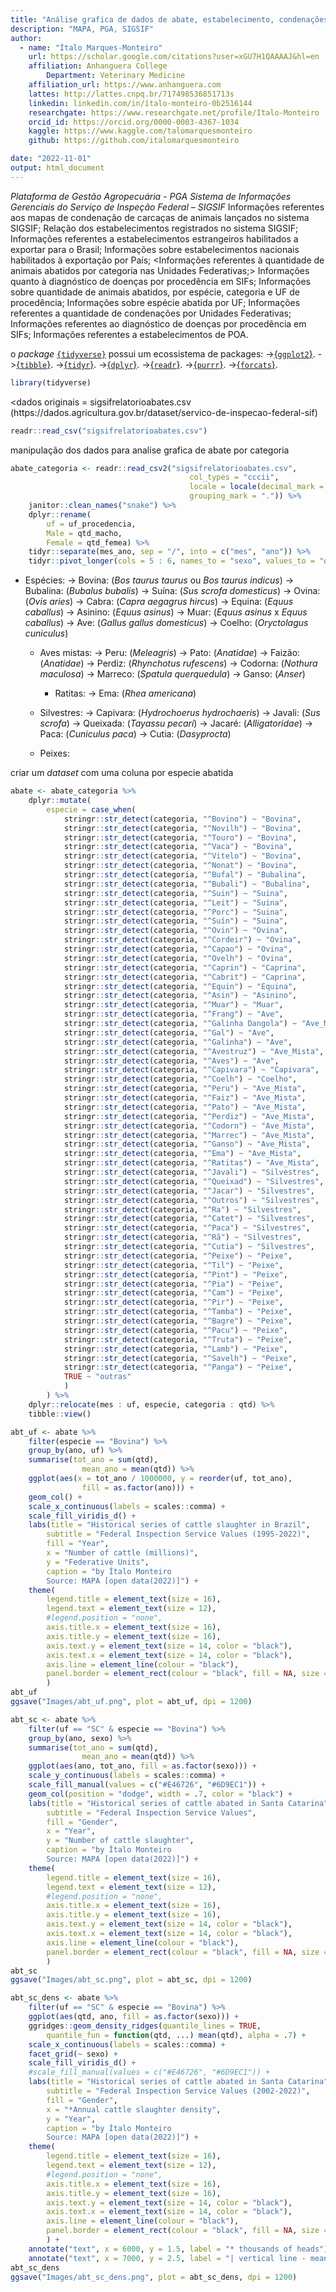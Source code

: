 ```yaml
---
title: "Análise grafica de dados de abate, estabelecimento, condenações de carcaçaa"
description: "MAPA, PGA, SIGSIF"
author:
  - name: "Ítalo Marques-Monteiro"
    url: https://scholar.google.com/citations?user=xGU7H1QAAAAJ&hl=en
    affiliation: Anhanguera College
        Department: Veterinary Medicine
    affiliation_url: https://www.anhanguera.com
    lattes: http://lattes.cnpq.br/717498536851713s
    linkedin: linkedin.com/in/ítalo-monteiro-0b2516144
    researchgate: https://www.researchgate.net/profile/Italo-Monteiro
    orcid_id: https://orcid.org/0000-0003-4367-1034
    kaggle: https://www.kaggle.com/talomarquesmonteiro
    github: https://github.com/italomarquesmonteiro

date: "2022-11-01"
output: html_document
---
```

*Plataforma de Gestão Agropecuária - PGA*
*Sistema de Informações Gerenciais do Serviço de Inspeção Federal – SIGSIF*
Informações referentes aos mapas de condenação de carcaças de animais lançados no sistema SIGSIF; 
Relação dos estabelecimentos registrados no sistema SIGSIF; 
Informações referentes a estabelecimentos estrangeiros habilitados a exportar para o Brasil; 
Informações sobre estabelecimentos nacionais habilitados à exportação por País; 
<Informações referentes à quantidade de animais abatidos por categoria nas Unidades Federativas;>
Informações quanto à diagnóstico de doenças por procedência em SIFs; 
Informações sobre quantidade de animais abatidos, por espécie, categoria e UF de procedência; 
Informações sobre espécie abatida por UF; 
Informações referentes a quantidade de condenações por Unidades Federativas; 
Informações referentes ao diagnóstico de doenças por procedência em SIFs; 
Informações referentes a estabelecimentos de POA.

o *package* [`{tidyverse}`](https://www.tidyverse.org) possui um ecossistema de packages:
                           ->[{`ggplot2`}](https://ggplot2.tidyverse.org/).
                            ->[{`tibble`}](https://tibble.tidyverse.org/).
                             ->[{`tidyr`}](https://tidyr.tidyverse.org/).
                              ->[{`dplyr`}](https://dplyr.tidyverse.org/).
                               ->[{`readr`}](https://readr.tidyverse.org/).
                                ->[{`purrr`}](https://purrr.tidyverse.org/).
                                 ->[{`forcats`}](https://forcats.tidyverse.org/).
```r
library(tidyverse)
```


 <dados originais = sigsifrelatorioabates.csv (https://dados.agricultura.gov.br/dataset/servico-de-inspecao-federal-sif)
```r
readr::read_csv("sigsifrelatorioabates.csv")
```


manipulação dos dados para analise grafica de abate por categoria
```r
abate_categoria <- readr::read_csv2("sigsifrelatorioabates.csv",
                                        col_types = "cccii",
                                        locale = locale(decimal_mark = ",",
                                        grouping_mark = ".")) %>%
    janitor::clean_names("snake") %>%
    dplyr::rename(
        uf = uf_procedencia,
        Male = qtd_macho,
        Female = qtd_femea) %>%
    tidyr::separate(mes_ano, sep = "/", into = c("mes", "ano")) %>%
    tidyr::pivot_longer(cols = 5 : 6, names_to = "sexo", values_to = "qtd")
```
 

* Espécies:
            -> Bovina: (_Bos taurus taurus_ ou _Bos taurus indicus_) 
            -> Bubalina: (_Bubalus bubalis_)
            -> Suína: (_Sus scrofa domesticus_)
            -> Ovina: (_Ovis aries_)
            -> Cabra: (_Capra aegagrus hircus_)
            -> Equina: (_Equus caballus_)
            -> Asinino: (_Equus asinus_)
            -> Muar: (_Equus asinus_ x _Equus caballus_)
            -> Ave: (_Gallus gallus domesticus_)
            -> Coelho: (_Oryctolagus cuniculus_)
    * Aves mistas:
            -> Peru: (_Meleagris_)
            -> Pato: (_Anatidae_)
            -> Faizão: (_Anatidae_)
            -> Perdiz: (_Rhynchotus rufescens_)
            -> Codorna: (_Nothura maculosa_)
            -> Marreco: (_Spatula querquedula_)
            -> Ganso: (_Anser_)
       * Ratitas: 
            -> Ema: (_Rhea americana_)

    * Silvestres:
            -> Capivara: (_Hydrochoerus hydrochaeris_)
            -> Javali: (_Sus scrofa_)
            -> Queixada: (_Tayassu pecari_)
            -> Jacaré: (_Alligatoridae_)
            -> Paca: (_Cuniculus paca_)
            -> Cutia: (_Dasyprocta_)

    * Peixes:
    
criar um *dataset* com uma coluna por especie abatida 
```r
abate <- abate_categoria %>%
    dplyr::mutate(
        especie = case_when(
            stringr::str_detect(categoria, "^Bovino") ~ "Bovina",
            stringr::str_detect(categoria, "^Novilh") ~ "Bovina",
            stringr::str_detect(categoria, "^Touro") ~ "Bovina",
            stringr::str_detect(categoria, "^Vaca") ~ "Bovina",
            stringr::str_detect(categoria, "^Vitelo") ~ "Bovina",
            stringr::str_detect(categoria, "^Nonat") ~ "Bovina",
            stringr::str_detect(categoria, "^Bufal") ~ "Bubalina",
            stringr::str_detect(categoria, "^Bubali") ~ "Bubalina",
            stringr::str_detect(categoria, "^Suin") ~ "Suina",
            stringr::str_detect(categoria, "^Leit") ~ "Suina",
            stringr::str_detect(categoria, "^Porc") ~ "Suina",
            stringr::str_detect(categoria, "^Suín") ~ "Suina",
            stringr::str_detect(categoria, "^Ovin") ~ "Ovina",
            stringr::str_detect(categoria, "^Cordeir") ~ "Ovina",
            stringr::str_detect(categoria, "^Capao") ~ "Ovina",
            stringr::str_detect(categoria, "^Ovelh") ~ "Ovina",
            stringr::str_detect(categoria, "^Caprin") ~ "Caprina",
            stringr::str_detect(categoria, "^Cabrit") ~ "Caprina",
            stringr::str_detect(categoria, "^Equin") ~ "Equina",
            stringr::str_detect(categoria, "^Asin") ~ "Asinino",
            stringr::str_detect(categoria, "^Muar") ~ "Muar",
            stringr::str_detect(categoria, "^Frang") ~ "Ave",
            stringr::str_detect(categoria, "^Galinha Dangola") ~ "Ave_Mista",
            stringr::str_detect(categoria, "^Gal") ~ "Ave",
            stringr::str_detect(categoria, "^Galinha") ~ "Ave",
            stringr::str_detect(categoria, "^Avestruz") ~ "Ave_Mista",
            stringr::str_detect(categoria, "^Aves") ~ "Ave",
            stringr::str_detect(categoria, "^Capivara") ~ "Capivara",
            stringr::str_detect(categoria, "^Coelh") ~ "Coelho",
            stringr::str_detect(categoria, "^Peru") ~ "Ave_Mista",
            stringr::str_detect(categoria, "^Faiz") ~ "Ave_Mista",
            stringr::str_detect(categoria, "^Pato") ~ "Ave_Mista",
            stringr::str_detect(categoria, "^Perdiz") ~ "Ave_Mista",
            stringr::str_detect(categoria, "^Codorn") ~ "Ave_Mista",
            stringr::str_detect(categoria, "^Marrec") ~ "Ave_Mista",
            stringr::str_detect(categoria, "^Ganso") ~ "Ave_Mista",
            stringr::str_detect(categoria, "^Ema") ~ "Ave_Mista",
            stringr::str_detect(categoria, "^Ratitas") ~ "Ave_Mista",
            stringr::str_detect(categoria, "^Javali") ~ "Silvestres",
            stringr::str_detect(categoria, "^Queixad") ~ "Silvestres",
            stringr::str_detect(categoria, "^Jacar") ~ "Silvestres",
            stringr::str_detect(categoria, "^Outros") ~ "Silvestres",
            stringr::str_detect(categoria, "^Ra") ~ "Silvestres",
            stringr::str_detect(categoria, "^Catet") ~ "Silvestres",
            stringr::str_detect(categoria, "^Paca") ~ "Silvestres",
            stringr::str_detect(categoria, "^Rã") ~ "Silvestres",
            stringr::str_detect(categoria, "^Cutia") ~ "Silvestres",
            stringr::str_detect(categoria, "^Peixe") ~ "Peixe",
            stringr::str_detect(categoria, "^Til") ~ "Peixe",
            stringr::str_detect(categoria, "^Pint") ~ "Peixe",
            stringr::str_detect(categoria, "^Pia") ~ "Peixe",
            stringr::str_detect(categoria, "^Cam") ~ "Peixe",
            stringr::str_detect(categoria, "^Pir") ~ "Peixe",
            stringr::str_detect(categoria, "^Tamba") ~ "Peixe",
            stringr::str_detect(categoria, "^Bagre") ~ "Peixe",
            stringr::str_detect(categoria, "^Pacu") ~ "Peixe",
            stringr::str_detect(categoria, "^Truta") ~ "Peixe",
            stringr::str_detect(categoria, "^Lamb") ~ "Peixe",
            stringr::str_detect(categoria, "^Savelh") ~ "Peixe",
            stringr::str_detect(categoria, "^Panga") ~ "Peixe",
            TRUE ~ "outras"
            )
        ) %>%
    dplyr::relocate(mes : uf, especie, categoria : qtd) %>%
    tibble::view()
```


```r
abt_uf <- abate %>%
    filter(especie == "Bovina") %>%
    group_by(ano, uf) %>%
    summarise(tot_ano = sum(qtd),
                mean_ano = mean(qtd)) %>%
    ggplot(aes(x = tot_ano / 1000000, y = reorder(uf, tot_ano),
                fill = as.factor(ano))) +
    geom_col() +
    scale_x_continuous(labels = scales::comma) +
    scale_fill_viridis_d() +
    labs(title = "Historical series of cattle slaughter in Brazil",
        subtitle = "Federal Inspection Service Values (1995-2022)",
        fill = "Year",
        x = "Number of cattle (millions)",
        y = "Federative Units",
        caption = "by Ítalo Monteiro
        Source: MAPA [open data(2022)]") +
    theme(
        legend.title = element_text(size = 16),
        legend.text = element_text(size = 12),
        #legend.position = "none",
        axis.title.x = element_text(size = 16),
        axis.title.y = element_text(size = 16),
        axis.text.y = element_text(size = 14, color = "black"),
        axis.text.x = element_text(size = 14, color = "black"),
        axis.line = element_line(colour = "black"),
        panel.border = element_rect(colour = "black", fill = NA, size = 0.5)
        )
abt_uf
ggsave("Images/abt_uf.png", plot = abt_uf, dpi = 1200)
```


```r
abt_sc <- abate %>%
    filter(uf == "SC" & especie == "Bovina") %>%
    group_by(ano, sexo) %>%
    summarise(tot_ano = sum(qtd),
                mean_ano = mean(qtd)) %>%
    ggplot(aes(ano, tot_ano, fill = as.factor(sexo))) +
    scale_y_continuous(labels = scales::comma) +
    scale_fill_manual(values = c("#E46726", "#6D9EC1")) +
    geom_col(position = "dodge", width = .7, color = "black") +
    labs(title = "Historical series of cattle abated in Santa Catarina",
        subtitle = "Federal Inspection Service Values",
        fill = "Gender",
        x = "Year",
        y = "Number of cattle slaughter",
        caption = "by Ítalo Monteiro
        Source: MAPA [open data(2022)]") +
    theme(
        legend.title = element_text(size = 16),
        legend.text = element_text(size = 12),
        #legend.position = "none",
        axis.title.x = element_text(size = 16),
        axis.title.y = element_text(size = 16),
        axis.text.y = element_text(size = 14, color = "black"),
        axis.text.x = element_text(size = 14, color = "black"),
        axis.line = element_line(colour = "black"),
        panel.border = element_rect(colour = "black", fill = NA, size = 0.5)
        )
abt_sc
ggsave("Images/abt_sc.png", plot = abt_sc, dpi = 1200)
```

 
```r
abt_sc_dens <- abate %>%
    filter(uf == "SC" & especie == "Bovina") %>%
    ggplot(aes(qtd, ano, fill = as.factor(sexo))) +
    ggridges::geom_density_ridges(quantile_lines = TRUE,
        quantile_fun = function(qtd, ...) mean(qtd), alpha = .7) +
    scale_x_continuous(labels = scales::comma) +
    facet_grid(~ sexo) +
    scale_fill_viridis_d() +
    #scale_fill_manual(values = c("#E46726", "#6D9EC1")) +
    labs(title = "Historical series of cattle abated in Santa Catarina",
        subtitle = "Federal Inspection Service Values (2002-2022)",
        fill = "Gender",
        x = "*Annual cattle slaughter density",
        y = "Year",
        caption = "by Ítalo Monteiro
        Source: MAPA [open data(2022)]") +
    theme(
        legend.title = element_text(size = 16),
        legend.text = element_text(size = 12),
        #legend.position = "none",
        axis.title.x = element_text(size = 16),
        axis.title.y = element_text(size = 16),
        axis.text.y = element_text(size = 14, color = "black"),
        axis.text.x = element_text(size = 14, color = "black"),
        axis.line = element_line(colour = "black"),
        panel.border = element_rect(colour = "black", fill = NA, size = 0.5)
        ) +
    annotate("text", x = 6000, y = 1.5, label = "* thousands of heads") +
    annotate("text", x = 7000, y = 2.5, label = "| vertical line - mean")
abt_sc_dens
ggsave("Images/abt_sc_dens.png", plot = abt_sc_dens, dpi = 1200)
``` 